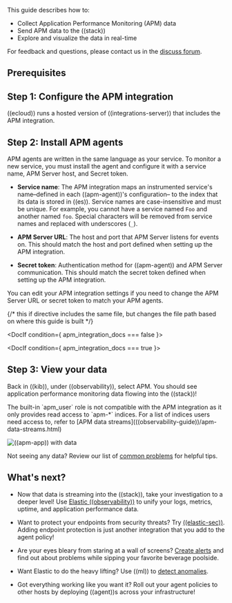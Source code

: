 

This guide describes how to:

* Collect Application Performance Monitoring (APM) data
* Send APM data to the ((stack))
* Explore and visualize the data in real-time

For feedback and questions, please contact us in the [discuss forum](((forum))).

<div id="traces-prereqs"></div>

## Prerequisites

<LogsMetricsGetStartedMonitoringPrereqs />

<div id="add-apm-integration"></div>

## Step 1: Configure the APM integration

((ecloud)) runs a hosted version of ((integrations-server)) that includes the APM integration.

<ContentEss />

<div id="add-apm-integration-agents"></div>

## Step 2: Install APM agents

APM agents are written in the same language as your service.
To monitor a new service, you must install the agent and configure it with a service name,
APM Server host, and Secret token.

* **Service name**: The APM integration maps an instrumented service's name–defined in each ((apm-agent))'s configuration–
    to the index that its data is stored in ((es)).
    Service names are case-insensitive and must be unique.
    For example, you cannot have a service named `Foo` and another named `foo`.
    Special characters will be removed from service names and replaced with underscores (`_`).

* **APM Server URL**: The host and port that APM Server listens for events on.
    This should match the host and port defined when setting up the APM integration.

* **Secret token**: Authentication method for ((apm-agent)) and APM Server communication.
    This should match the secret token defined when setting up the APM integration.

<DocCallOut title="Tip">
You can edit your APM integration settings if you need to change the APM Server URL
or secret token to match your APM agents.
</DocCallOut>

{/* this if directive includes the same file, but changes the file path based on where this guide is built */}


<DocIf condition={ apm_integration_docs === false }>

<TabWidgetsInstallAgentsWidget />

</DocIf>

<DocIf condition={ apm_integration_docs === true }>
<TabWidgetsInstallAgentsWidget />
</DocIf>

<div id="view-apm-integration-data"></div>

## Step 3: View your data

Back in ((kib)), under ((observability)), select APM.
You should see application performance monitoring data flowing into the ((stack))!

<DocCallOut title="Note">
The built-in `apm_user` role is not compatible with the APM integration
as it only provides read access to `apm-*` indices.
For a list of indices users need access to, refer to
[APM data streams](((observability-guide))/apm-data-streams.html)
</DocCallOut>

![((apm-app)) with data](images/kibana-apm-sample-data.png)

Not seeing any data? Review our list of [common problems](((observability-guide))/apm-common-problems.html) for helpful tips.

<div id="what's_next?"></div>

## What's next?

* Now that data is streaming into the ((stack)), take your investigation to a
    deeper level! Use [Elastic ((observability))](https://www.elastic.co/observability)
    to unify your logs, metrics, uptime, and application performance data.

* Want to protect your endpoints from security threats? Try
    [((elastic-sec))](https://www.elastic.co/security). Adding endpoint protection is
    just another integration that you add to the agent policy!

* Are your eyes bleary from staring at a wall of screens?
    [Create alerts](((observability-guide))/create-alerts.html) and find out about
    problems while sipping your favorite beverage poolside.

* Want Elastic to do the heavy lifting? Use ((ml)) to
    [detect anomalies](((observability-guide))/inspect-log-anomalies.html).

* Got everything working like you want it? Roll out your agent policies to
    other hosts by deploying ((agent))s across your infrastructure!

